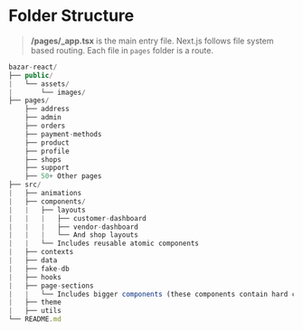 <h1 className="text-primary">Folder Structure</h1>

> **/pages/\_app.tsx** is the main entry file. Next.js follows file system based routing. Each file in `pages` folder is a route.


```ts
bazar-react/
├── public/
|   └── assets/
|       └── images/
├── pages/
    ├── address
    ├── admin
    ├── orders
    ├── payment-methods
    ├── product
    ├── profile
    ├── shops
    ├── support
    ├── 50+ Other pages
├── src/
|   ├── animations
|   ├── components/
|   |   ├── layouts
|   |   |   ├── customer-dashboard
|   |   |   ├── vendor-dashboard
|   |   |   └── And shop layouts
|   |   └── Includes reusable atomic components
|   ├── contexts
|   ├── data
|   ├── fake-db
|   ├── hooks
|   ├── page-sections
|   |   └── Includes bigger components (these components contain hard coded data)
|   ├── theme
|   ├── utils
└── README.md
```
